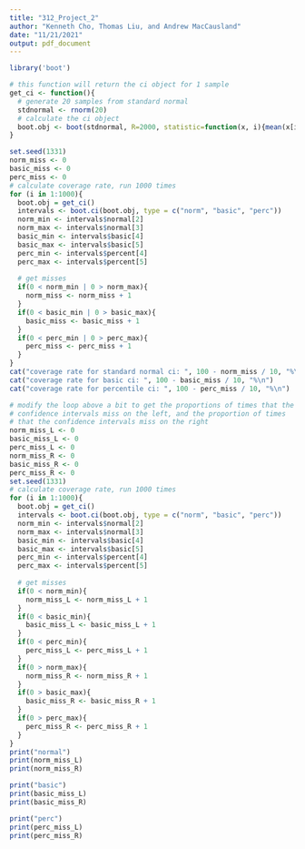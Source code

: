 ```yaml
---
title: "312_Project_2"
author: "Kenneth Cho, Thomas Liu, and Andrew MacCausland"
date: "11/21/2021"
output: pdf_document
---
```


```r
library('boot')
```


```r
# this function will return the ci object for 1 sample
get_ci <- function(){
  # generate 20 samples from standard normal
  stdnormal <- rnorm(20)
  # calculate the ci object
  boot.obj <- boot(stdnormal, R=2000, statistic=function(x, i){mean(x[i])})
} 
```


```r
set.seed(1331)
norm_miss <- 0
basic_miss <- 0
perc_miss <- 0
# calculate coverage rate, run 1000 times
for (i in 1:1000){
  boot.obj = get_ci()
  intervals <- boot.ci(boot.obj, type = c("norm", "basic", "perc"))
  norm_min <- intervals$normal[2]
  norm_max <- intervals$normal[3]
  basic_min <- intervals$basic[4]
  basic_max <- intervals$basic[5]
  perc_min <- intervals$percent[4]
  perc_max <- intervals$percent[5]
  
  # get misses
  if(0 < norm_min | 0 > norm_max){
    norm_miss <- norm_miss + 1
  }
  if(0 < basic_min | 0 > basic_max){
    basic_miss <- basic_miss + 1
  }
  if(0 < perc_min | 0 > perc_max){
    perc_miss <- perc_miss + 1
  }
}
cat("coverage rate for standard normal ci: ", 100 - norm_miss / 10, "%\n")
cat("coverage rate for basic ci: ", 100 - basic_miss / 10, "%\n")
cat("coverage rate for percentile ci: ", 100 - perc_miss / 10, "%\n")

```

```r
# modify the loop above a bit to get the proportions of times that the 
# confidence intervals miss on the left, and the proportion of times
# that the confidence intervals miss on the right
norm_miss_L <- 0
basic_miss_L <- 0
perc_miss_L <- 0
norm_miss_R <- 0
basic_miss_R <- 0
perc_miss_R <- 0
set.seed(1331)
# calculate coverage rate, run 1000 times
for (i in 1:1000){
  boot.obj = get_ci()
  intervals <- boot.ci(boot.obj, type = c("norm", "basic", "perc"))
  norm_min <- intervals$normal[2]
  norm_max <- intervals$normal[3]
  basic_min <- intervals$basic[4]
  basic_max <- intervals$basic[5]
  perc_min <- intervals$percent[4]
  perc_max <- intervals$percent[5]
  
  # get misses
  if(0 < norm_min){
    norm_miss_L <- norm_miss_L + 1
  }
  if(0 < basic_min){
    basic_miss_L <- basic_miss_L + 1
  }
  if(0 < perc_min){
    perc_miss_L <- perc_miss_L + 1
  }
  if(0 > norm_max){
    norm_miss_R <- norm_miss_R + 1
  }
  if(0 > basic_max){
    basic_miss_R <- basic_miss_R + 1
  }
  if(0 > perc_max){
    perc_miss_R <- perc_miss_R + 1
  }
}
print("normal")
print(norm_miss_L)
print(norm_miss_R)

print("basic")
print(basic_miss_L)
print(basic_miss_R)

print("perc")
print(perc_miss_L)
print(perc_miss_R)
```